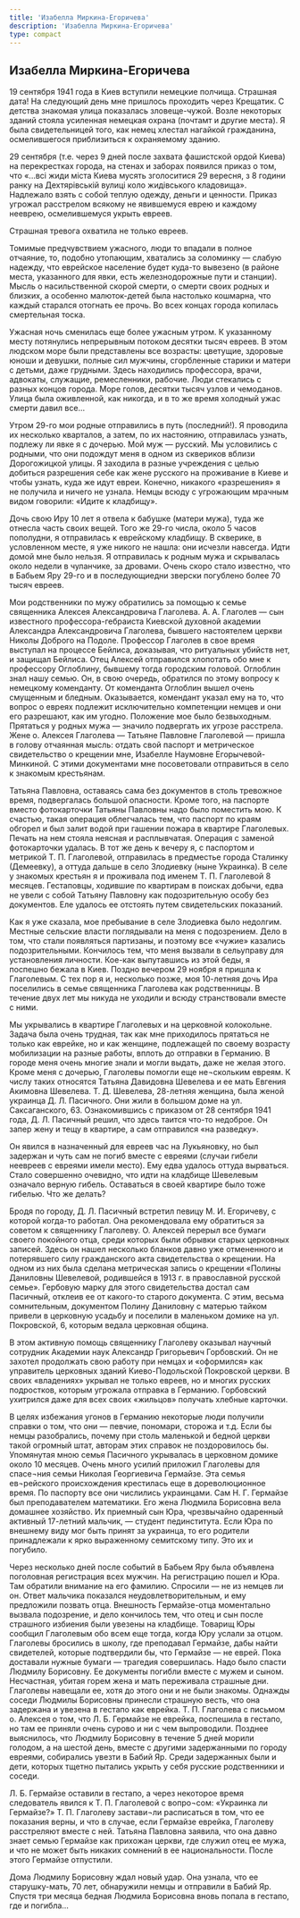 ```yaml
---
title: 'Изабелла Миркина-Егоричева'
description: 'Изабелла Миркина-Егоричева'
type: compact
---
```


## Изабелла Миркина-Егоричева

19 сентября 1941 года в Киев вступили немецкие полчища. Страшная дата! На
следующий день мне пришлось проходить через Крещатик. С детства знакомая улица
показалась зловеще-чужой. Возле некоторых зданий стояла усиленная немецкая
охрана (почтамт и другие места). Я была свидетельницей того, как немец хлестал
нагайкой гражданина, осмелившегося приблизиться к охраняемому зданию.

29 сентября (т.е. через 9 дней после захвата фашистской ордой Киева) на
перекрестках города, на стенах и заборах появился приказ о том, что «...всі жиди
міста Киева мусять зголоситися 29 вересня, з 8 години ранку на Дехтярівській
вулиці коло жидівського кладовища». Надлежало взять с собой теплую одежду,
деньги и ценности. Приказ угрожал расстрелом всякому не явившемуся еврею и
каждому нееврею, осмелившемуся укрыть евреев.

Страшная тревога охватила не только евреев.

Томимые предчувствием ужасного, люди то впадали в полное отчаяние, то, подобно
утопающим, хватались за соломинку — слабую надежду, что еврейское население
будет куда-то вывезено (в районе места, указанного для явки, есть
железнодорожные пути и станции). Мысль о насильственной скорой смерти, о смерти
своих родных и близких, а особенно малюток-детей была настолько кошмарна, что
каждый старался отогнать ее прочь. Во всех концах города копилась смертельная
тоска.

Ужасная ночь сменилась еще более ужасным утром. К указанному месту потянулись
непрерывным потоком десятки тысяч евреев. В этом людском море были представлены
все возрасты: цветущие, здоровые юноши и девушки, полные сил мужчины,
сгорбленные старики и матери с детьми, даже грудными. Здесь находились
профессора, врачи, адвокаты, служащие, ремесленники, рабочие. Люди стекались с
разных концов города. Море голов, десятки тысяч узлов и чемоданов. Улица была
оживленной, как никогда, и в то же время холодный ужас смерти давил все...

Утром 29-го мои родные отправились в путь (последний!). Я проводила их несколько
кварталов, а затем, по их настоянию, отправилась узнать, подлежу ли явке я с
дочерью. Мой муж — русский. Мы условились с родными, что они подождут меня в
одном из сквериков вблизи Дорогожицкой улицы. Я заходила в разные учреждения с
целью добиться разрешения себе как жене русского на проживание в Киеве и чтобы
узнать, куда же идут евреи. Конечно, никакого «разрешения» я не получила и
ничего не узнала. Немцы всюду с угрожающим мрачным видом говорили: «Идите к
кладбищу».

Дочь свою Иру 10 лет я отвела к бабушке (матери мужа), туда же отнесла часть
своих вещей. Того же 29-го числа, около 5 часов пополудни, я отправилась к
еврейскому кладбищу. В скверике, в условленном месте, я уже никого не нашла: они
исчезли навсегда. Идти домой мне было нельзя. Я отправилась к родным мужа и
скрывалась около недели в чуланчике, за дровами. Очень скоро стало известно, что
в Бабьем Яру 29-го и в последующиедни зверски погублено более 70 тысяч евреев.

Мои родственники по мужу обратились за помощью к семье священника Алексея
Александровича Глаголева. А. А. Глаголев — сын известного профессора-гебраиста
Киевской духовной академии Александра Александровича Глаголева, бывшего
настоятелем церкви Николы Доброго на Подоле. Профессор Глаголев в свое время
выступал на процессе Бейлиса, доказывая, что ритуальных убийств нет, и защищал
Бейлиса. Отец Алексей отправился хлопотать обо мне к профессору Оглоблину,
бывшему тогда городским головой. Оглоблин знал нашу семью. Он, в свою очередь,
обратился по этому вопросу к немецкому коменданту. От коменданта Оглоблин вышел
очень смущенным и бледным. Оказывается, комендант указал ему на то, что вопрос о
евреях подлежит исключительно компетенции немцев и они его разрешают, как им
угодно. Положение мое было безвыходным. Прятаться у родных мужа — значило
подвергать их угрозе расстрела. Жене о. Алексея Глаголева — Татьяне Павловне
Глаголевой — пришла в голову отчаянная мысль: отдать свой паспорт и метрическое
свидетельство о крещении мне, Изабелле Наумовне Егорычевой-Минкиной. С этими
документами мне посоветовали отправиться в село к знакомым крестьянам.

Татьяна Павловна, оставаясь сама без документов в столь тревожное время,
подвергалась большой опасности. Кроме того, на паспорте вместо фотокарточки
Татьяны Павловны надо было поместить мою. К счастью, такая операция облегчалась
тем, что паспорт по краям обгорел и был залит водой при гашении пожара в
квартире Глаголевых. Печать на нем стояла неясная и расплывчатая. Операция с
заменой фотокарточки удалась. В тот же день к вечеру я, с паспортом и метрикой
Т. П. Глаголевой, отправилась в предместье города Сталинку (Демеевку), а оттуда
дальше в село Злодиевку (ныне Украинка). В селе у знакомых крестьян я и
проживала под именем Т. П. Глаголевой 8 месяцев. Гестаповцы, ходившие по
квартирам в поисках добычи, едва не увели с собой Татьяну Павловну как
подозрительную особу без документов. Еле удалось ее отстоять путем свидетельских
показаний.

Как я уже сказала, мое пребывание в селе Злодиевка было недолгим. Местные
сельские власти поглядывали на меня с подозрением. Дело в том, что стали
появляться партизаны, и поэтому все «чужие» казались подозрительными. Кончилось
тем, что меня вызвали в сельуправу для установления личности. Кое-как
выпутавшись из этой беды, я поспешно бежала в Киев. Поздно вечером 29 ноября я
пришла к Глаголевым. С тех пор я и, несколько позже, моя 10-летняя дочь Ира
поселились в семье священника Глаголева как родственницы. В течение двух лет мы
никуда не уходили и всюду странствовали вместе с ними.

Мы укрывались в квартире Глаголевых и на церковной колокольне. Задача была очень
трудная, так как мне приходилось прятаться не только как еврейке, но и как
женщине, подлежащей по своему возрасту мобилизации на разные работы, вплоть до
отправки в Германию. В городе меня очень многие знали и могли выдать, даже не
желая этого. Кроме меня с дочерью, Глаголевы помогли еще не¬скольким евреям. К
числу таких относятся Татьяна Давидовна Шевелева и ее мать Евгения Акимовна
Шевелева. Т. Д. Шевелева, 28-летняя женщина, была женой украинца Д. Л.
Пасичного. Они жили в большом доме на ул. Саксаганского, 63. Ознакомившись с
приказом от 28 сентября 1941 года, Д. Л. Пасичный решил, что здесь таится что-то
недоброе. Он запер жену и тещу в квартире, а сам отправился «на разведку».

Он явился в назначенный для евреев час на Лукьяновку, но был задержан и чуть сам
не погиб вместе с евреями (случаи гибели неевреев с евреями имели место). Ему
едва удалось оттуда вырваться. Стало совершенно очевидно, что идти на кладбище
Шевелевым означало верную гибель. Оставаться в своей квартире было тоже гибелью.
Что же делать?

Бродя по городу, Д. Л. Пасичный встретил певицу М. И. Егоричеву, с которой
когда-то работал. Она рекомендовала ему обратиться за советом к священнику
Глаголеву. О. Алексей перерыл все бумаги своего покойного отца, среди которых
были обрывки старых церковных записей. Здесь он нашел несколько бланков давно
уже отмененного и потерявшего силу гражданского акта свидетельства о крещении.
На одном из них была сделана метрическая запись о крещении «Полины Даниловны
Шевелевой, родившейся в 1913 г. в православной русской семье». Гербовую марку
для этого свидетельства достал сам Пасичный, отклеив ее от какого-то старого
документа. С этим, весьма сомнительным, документом Полину Даниловну с матерью
тайком привели в церковную усадьбу и поселили в маленьком домике на ул.
Покровской, 6, которым ведала церковная община.

В этом активную помощь священнику Глаголеву оказывал научный сотрудник Академии
наук Александр Григорьевич Горбовский. Он не захотел продолжать свою работу при
немцах и «оформился» как управитель церковных зданий Киево-Подольской Покровской
церкви. В своих «владениях» укрывал не только евреев, но и многих русских
подростков, которым угрожала отправка в Германию. Горбовский ухитрился даже для
всех своих «жильцов» получать хлебные карточки.

В целях избежания угонов в Германию некоторые люди получили справки о том, что
они — певчие, пономари, сторожа и т.д. Если бы немцы разобрались, почему при
столь маленькой и бедной церкви такой огромный штат, авторам этих справок не
поздоровилось бы. Упомянутая мною семья Пасичного укрывалась в церковном домике
около 10 месяцев. Очень много усилий приложил Глаголевы для спасе¬ния семьи
Николая Георгиевича Гермайзе. Эта семья ев¬рейского происхождения крестилась еще
в дореволюционное время. По паспорту все они числились украинцами. Сам Н. Г.
Гермайзе был преподавателем математики. Его жена Людмила Борисовна вела домашнее
хозяйство. Их приемный сын Юра, чрезвычайно одаренный активный 17-летний
мальчик, — студент пединститута. Если Юра по внешнему виду мог быть принят за
украинца, то его родители принадлежали к ярко выраженному семитскому типу. Это
их и погубило.

Через несколько дней после событий в Бабьем Яру была объявлена поголовная
регистрация всех мужчин. На регистрацию пошел и Юра. Там обратили внимание на
его фамилию. Спросили — не из немцев ли он. Ответ мальчика показался
неудовлетворительным, и ему предложили позвать отца. Внешность Гермайзе-отца
моментально вызвала подозрение, и дело кончилось тем, что отец и сын после
страшного избиения были увезены на кладбище. Товарищ Юры сообщил Глаголевым обо
всем еще тогда, когда Юру услали за отцом. Глаголевы бросились в школу, где
преподавал Гермайзе, дабы найти свидетелей, которые подтвердили бы, что Гермайзе
— не еврей. Пока доставали нужные бумаги — трагедия совершилась. Надо было
спасти Людмилу Борисовну. Ее документы погибли вместе с мужем и сыном.
Несчастная, убитая горем жена и мать переживала страшные дни. Глаголевы навещали
ее, хотя до этого они и не были знакомы. Однажды соседи Людмилы Борисовны
принесли страшную весть, что она задержана и увезена в гестапо как еврейка. Т.
П. Глаголева с письмом о. Алексея о том, что Л. Б. Гермайзе не еврейка,
поспешила в гестапо, но там ее приняли очень сурово и ни с чем выпроводили.
Позднее выяснилось, что Людмилу Борисовну в течение 5 дней морили голодом, а на
шестой день, вместе с другими задержанными по городу евреями, собирались увезти
в Бабий Яр. Среди задержанных были и дети, которых тщетно пытались укрыть у себя
русские родственники и соседи.

Л. Б. Гермайзе оставили в гестапо, а через некоторое время следователь явился к
Т. П. Глаголевой с вопро¬сом: «Украинка ли Гермайзе?» Т. П. Глаголеву застави¬ли
расписаться в том, что ее показания верны, и что в случае, если Гермайзе
еврейка, Глаголеву расстреляют вместе с ней. Татьяна Павловна заявила, что она
давно знает семью Гермайзе как прихожан церкви, где служил отец ее мужа, и что
не может быть никаких сомнений в ее национальности. После этого Гермайзе
отпустили.

Дома Людмилу Борисовну ждал новый удар. Она узнала, что ее старушку-мать, 70
лет, обнаружили немцы и отправили в Бабий Яр. Спустя три месяца бедная Людмила
Борисовна вновь попала в гестапо, где и погибла...
